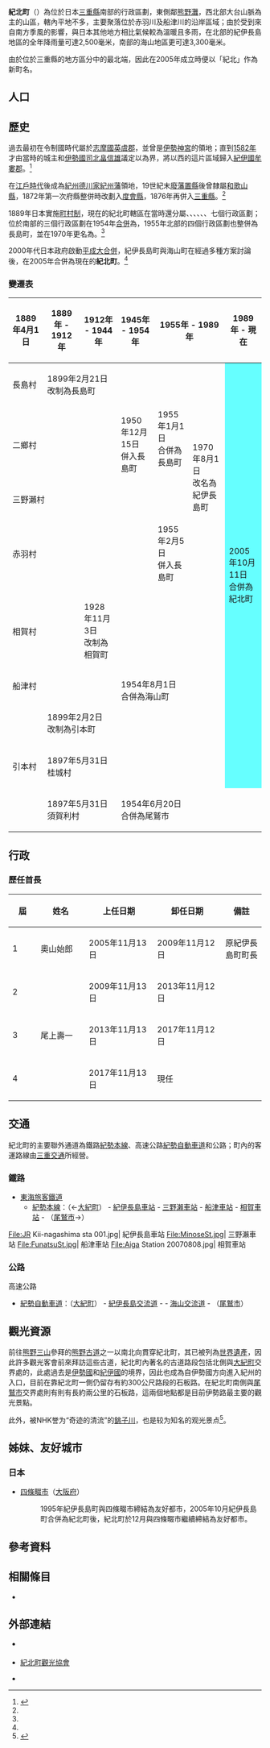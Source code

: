 {{日本町村
| 自治體名   = 紀北
| 町村       = 町
| 圖像       = [[File:Magose_Pass_01.jpg|240px]]
| 圖像說明   = [[熊野古道|熊野古道]][[伊勢國|伊勢]]路中[[馬越鞍部|馬越鞍部]]北側的山路
| 町村章     = [[File:Kihoku_Mie_chapter.JPG|100px]]
| 町村章說明 = 紀北町章
| 日文原名   = 紀北町
| 平假名     = きほくちょう
| 羅馬字拼音 = Kihoku-chō
| 都道府縣   = 三重縣
| 支廳       =
| 郡         = 北牟婁郡
| 編號       = 24543-7
| 面積       = 257.01
| 邊界未定   =
| 人口       = 15,454<ref>{{Cite web| url=https://www.town.mie-kihoku.lg.jp/index.html| title=紀北町の人口| publisher=紀北町公所| language=ja| accessdate=2019-12-16| archive-date=2019-06-03| archive-url=https://web.archive.org/web/20190603124028/https://www.town.mie-kihoku.lg.jp/index.html| dead-url=no}}</ref>
| 統計時間   = 2019年11月1日
| 自治體     = [[尾鷲市|尾鷲市]]、[[大台町|大台町]]、[[大紀町|大紀町]]<br>'''[[奈良縣|奈良縣]]'''：[[上北山村|上北山村]]
| 樹         = [[日本扁柏|日本扁柏]]
| 花         = [[日本百合|日本百合]]
| 鳥         = [[冠海雀|冠海雀]]
| 其他象徵物 = 町魚
| 其他象徵   = [[翻車魚|翻車魚]]
| 首長       = [[尾上壽一|尾上壽一]]
| 卸任日期   = 2021年11月12日
| 議員數     = 16
| 郵遞區號   = 519-3292
| 所在地     = 北牟婁郡紀北町東長島769番地1<br /><small>{{coord|34|12|41.4|N|136|20|14.2|E|region:JP-24|display=inline}}</small><center>[[File:Kihoku_town_hall_2014.JPG|220px]]
| 電話號碼   = 597-46-3113
| 外部連結   = {{url|http://www.town.mie-kihoku.lg.jp/}}
| 地圖       = [[File:Kihoku_in_Mie_Prefecture_Ja.svg|250px]]<br/>紀北町位置圖
| 註記       = 
}}

'''紀北町'''（{{jpn|j=紀北町|hg=きほくちょう|rm=Kihoku chō|f=y}}）為位於日本[[三重縣|三重縣]]南部的行政區劃，東側鄰[[熊野灘|熊野灘]]，西北部大台山脈為主的山區，轄內平地不多，主要聚落位於赤羽川及船津川的沿岸區域；由於受到來自南方季風的影響，與日本其他地方相比氣候較為溫暖且多雨，在北部的紀伊長島地區的全年降雨量可達2,500毫米，南部的海山地區更可達3,300毫米。

由於位於三重縣的地方區分中{{Tsl|ja|東紀州}}的最北端，因此在2005年成立時便以「紀北」作為新町名。

== 人口 ==

{{日本人口統計|location=Kihoku, Mie|code=24543|name=紀北町}}

== 歷史 ==

過去最初在令制國時代屬於[[志摩國|志摩國]][[英虞郡|英虞郡]]，並曾是[[伊勢神宮|伊勢神宮]]的領地；直到[[1582年|1582年]]才由當時的{{Tsl|ja|新宮城}}城主{{Tsl|ja|堀内氏善|堀內氏善}}和[[伊勢國|伊勢]][[國司|國司]][[北畠信雄|北畠信雄]]議定以{{Tsl|ja|荷坂峠}}為界，將以西的這片區域歸入[[紀伊國|紀伊國]][[牟婁郡|牟婁郡]]。<ref name="History">{{Cite web| url=https://www.town.mie-kihoku.lg.jp/gyosei/gaiyo/3/1270.html| title=紀北町長からのごあいさつ、紀北町の歴史| date=2019-02-27| publisher=紀北町公所| language=ja| accessdate=2019-12-16| archive-date=2019-12-16| archive-url=https://web.archive.org/web/20191216081200/https://www.town.mie-kihoku.lg.jp/gyosei/gaiyo/3/1270.html| dead-url=no}}</ref>

在[[江戶時代|江戶時代]]後成為[[紀州德川家|紀州德川家]][[紀州藩|紀州藩]]領地，19世紀末[[廢藩置縣|廢藩置縣]]後曾隸屬[[和歌山縣|和歌山縣]]，1872年第一次府縣整併時改劃入[[度會縣|度會縣]]，1876年再併入[[三重縣|三重縣]]。<ref name="History"/>

1889年日本實施[[町村制|町村制]]，現在的紀北町轄區在當時還分屬{{Tsl|ja|相賀町|相賀町|相賀村}}、{{Tsl|ja|船津村 (三重県)|船津村 (三重縣)|船津村}}、{{Tsl|ja|引本町|引本町|引本村}}、{{Tsl|ja|三野瀬村|三野瀨村}}、{{Tsl|ja|紀伊長島町|紀伊長島町|長島村}}、{{Tsl|ja|赤羽村 (三重県)|赤羽村 (三重縣)|赤羽村}}、{{Tsl|ja|二郷村|二鄉村}}七個行政區劃；位於南部的三個行政區劃在1954年[[市町村合併|合併]]為{{Tsl|ja|海山町}}，1955年北部的四個行政區劃也整併為長島町，並在1970年更名為{{Tsl|ja|紀伊長島町}}。<ref name="History"/>

2000年代日本政府啟動[[平成大合併|平成大合併]]，紀伊長島町與海山町在經過多種方案討論後，在2005年合併為現在的'''紀北町'''。<ref name="History"/>

=== 變遷表 ===

{| class="wikitable" style="font-size:x-small;"
|-
! 1889年4月1日
! 1889年 - 1912年
! 1912年 - 1944年
! 1945年 - 1954年
! colspan=2 | 1955年 - 1989年
! 1989年 - 現在
! 現在
|-
| 長島村
| colspan=3 | 1899年2月21日<br />改制為長島町
| rowspan=3 | 1955年1月1日<br />合併為長島町
| rowspan=4 | 1970年8月1日<br />改名為紀伊長島町
| rowspan=8 colspan=2 style="background-color:#6ff;" | 2005年10月11日<br />合併為紀北町
|-
| colspan=3 | 二鄉村
| 1950年12月15日<br />併入長島町
|-
| colspan=4 | 三野瀨村
|-
| colspan=4 | 赤羽村
| 1955年2月5日<br />併入長島町
|-
| colspan=2 | 相賀村
| 1928年11月3日<br />改制為相賀町
| rowspan=4 colspan=3 | 1954年8月1日<br />合併為海山町
|-
| colspan=3 | 船津村
|-
| rowspan=3 | 引本村
| colspan=2 | 1899年2月2日<br />改制為引本町
|-
| colspan=2 | 1897年5月31日<br />桂城村
|-
| colspan=2 | 1897年5月31日<br />須賀利村
| colspan=5 | 1954年6月20日<br />合併為尾鷲市
|}

== 行政 ==

=== 歷任首長 ===

{|class="wikitable"
|-
! width=40px | 屆 !! width=80px | 姓名 !! width=120px | 上任日期 !! width=120px | 卸任日期 !! 備註
|- align=center
| 1 || 奧山始郎 || 2005年11月13日 || 2009年11月12日 || align=left | 原紀伊長島町町長
|- align=center
| 2 || rowspan=3 | 尾上壽一 || 2009年11月13日 || 2013年11月12日 || align=left | 
|- align=center
| 3 || 2013年11月13日 || 2017年11月12日 || align=left | 
|- align=center
| 4 || 2017年11月13日 || 現任 || align=left | 
|}

== 交通 ==

紀北町的主要聯外通道為鐵路[[紀勢本線|紀勢本線]]、高速公路[[紀勢自動車道|紀勢自動車道]]和公路{{Tsl|ja|国道42号|國道42號 (日本)|國道42號}}；町內的客運路線由[[三重交通|三重交通]]所經營。

=== 鐵路 ===

* [[東海旅客鐵道|東海旅客鐵道]]
** [[紀勢本線|紀勢本線]]：（←[[大紀町|大紀町]]） - [[紀伊長島車站|紀伊長島車站]] - [[三野瀨車站|三野瀨車站]] - [[船津站_(紀北町)|船津車站]] - [[相賀車站|相賀車站]] - （[[尾鷲市|尾鷲市]]→）

<gallery widths=200px heights=200px>
File:JR Kii-nagashima sta 001.jpg| 紀伊長島車站
File:MinoseSt.jpg| 三野瀨車站
File:FunatsuSt.jpg| 船津車站
File:Aiga Station 20070808.jpg| 相賀車站
</gallery>

=== 公路 ===

; 高速公路
* [[紀勢自動車道|紀勢自動車道]]：（[[大紀町|大紀町]]） - [[紀伊長島交流道|紀伊長島交流道]] - {{Tsl|ja|紀北パーキングエリア|紀北休息區}} - [[海山交流道|海山交流道]] - （[[尾鷲市|尾鷲市]]）

== 觀光資源 ==

前往[[熊野三山|熊野三山]]參拜的[[熊野古道|熊野古道]]之一{{Tsl|ja|伊勢路_(熊野古道)|伊勢路_(熊野古道)|伊勢路}}以南北向貫穿紀北町，其已被列為[[世界遺產|世界遺產]]，因此許多觀光客會前來拜訪這些古道，紀北町內著名的古道路段包括北側與[[大紀町|大紀町]]交界處的{{Tsl|ja|ツヅラト峠|九十九折峠}}，此處過去是[[伊勢國|伊勢國]]和[[紀伊國|紀伊國]]的境界，因此也成為自伊勢國方向進入紀州的入口，目前在靠紀北町一側仍留存有約300公尺路段的石板路。在紀北町南側與[[尾鷲市|尾鷲市]]交界處則有{{Tsl|ja|馬越峠}}則有長約兩公里的石板路，這兩個地點都是目前伊勢路最主要的觀光景點。

此外，被NHK誉为“奇迹的清流”的[[銚子川|銚子川]]，也是较为知名的观光景点<ref name="nhk">{{Cite web |url=https://www6.nhk.or.jp/special/detail/index.html?aid=20181111 |title=「見えないものが見える川 〜奇跡の清流　銚子川〜」 |date=2018-11-11 |publisher=NHK |archiveurl=https://archive.ph/MbgR4 |archivedate=2021-04-02 |accessdate=2021-04-02}}</ref>。

== 姊妹、友好城市 ==

=== 日本 ===

* [[四條畷市|四條畷市]]（[[大阪府|大阪府]]）
*: 1995年紀伊長島町與四條畷市締結為友好都市，2005年10月紀伊長島町合併為紀北町後，紀北町於12月與四條畷市繼續締結為友好都市。

== 參考資料 ==
{{Reflist}}

== 相關條目 ==
{{Commonscat|Kihoku, Mie}}

* {{Tsl|ja|東紀州}}

== 外部連結 ==

* {{Ja}} {{Facebook|mie.kihoku|紀北町廣報}}
* {{Ja}} [https://kihoku-kanko.com/ 紀北町觀光協會]
* {{Ja}} {{Facebook|kihoku.kanko|紀北町觀光協會}}

{{三重縣}}
{{Authority control}}